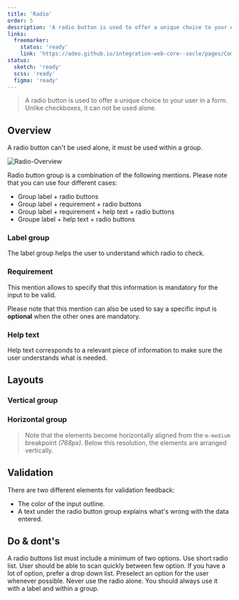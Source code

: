 ```yaml
---
title: 'Radio'
order: 5
description: 'A radio button is used to offer a unique choice to your user in a form. Unlike checkboxes, it can not be used alone.'
links: 
  freemarker:
    status: 'ready'
    link: 'https://adeo.github.io/integration-web-core--socle/pages/Components/form/radio/'
status:
  sketch: 'ready'
  scss: 'ready'
  figma: 'ready'
---
```


> A radio button is used to offer a unique choice to your user in a form. Unlike checkboxes, it can not be used alone.

<Preview path="intro" nude />

## Overview

<Highlight theme="warning">

  A radio button can't be used alone, it must be used within a group.

</Highlight>

![Radio-Overview](Radio-Overview.png)

Radio button group is a combination of the following mentions. Please note that you can use four different cases:
  - Group label + radio buttons
  - Group label + requirement + radio buttons
  - Group label + requirement + help text + radio buttons
  - Groupe label + help text + radio buttons

### Label group

The label group helps the user to understand which radio to check.

<Preview path="group-default" nude />

### Requirement

This mention allows to specify that this information is mandatory for the input to be valid.

<Highlight theme="tips">

  Please note that this mention can also be used to say a specific input is **optional** when the other ones are mandatory.

</Highlight>

<Preview path="group-requirement-light" nude />

### Help text

Help text corresponds to a relevant piece of information to make sure the user understands what is needed.

<Preview path="group-help-light" nude />

## Layouts

### Vertical group

<Preview path="group-default" nude />

### Horizontal group

<Preview path="group-inline" nude />

> Note that the elements become horizontally aligned from the `m-medium` breakpoint _(768px)_. Below this resolution, the elements are arranged vertically.

## Validation

There are two different elements for validation feedback:
  - The color of the input outline.
  - A text under the radio button group explains what's wrong with the data entered.

<Preview path="group-invalid-light" nude />

## Do & dont's

<HintItem>
  A radio buttons list must include a minimum of two options.
</HintItem>

<HintItem>
  Use short radio list. User should be able to scan quickly between few option.
  If you have a lot of option, prefer a drop down list.
</HintItem>

<HintItem>
Preselect an option for the user whenever possible.
</HintItem>

<HintItem dont>
  Never use the radio alone. You should always use it with a label and within a group.
</HintItem>
